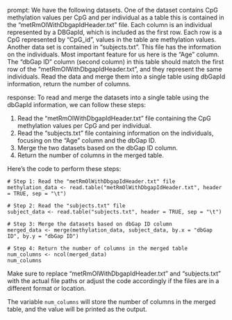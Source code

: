 prompt:
We have the following datasets. One of the dataset contains CpG methylation values per CpG and per individual as a table this is contained in the “metRmOlWithDbgapIdHeader.txt” file. Each column is an individual represented by a DBGapId, which is included as the first row. Each row is a CpG represented by "CpG_id", values in the table are methylation values. Another data set is contained in “subjects.txt”. This file has the information on the individuals. Most important feature for us here is the "Age" column. The "dbGap ID" column (second column) in this table should match the first row of the "metRmOlWithDbgapIdHeader.txt", and they represent the same individuals. 
Read the data and merge them into a single table using dbGapId information, return the number of columns.

response:
To read and merge the datasets into a single table using the dbGapId information, we can follow these steps:

1. Read the "metRmOlWithDbgapIdHeader.txt" file containing the CpG methylation values per CpG and per individual.
2. Read the "subjects.txt" file containing information on the individuals, focusing on the "Age" column and the dbGap ID.
3. Merge the two datasets based on the dbGap ID column.
4. Return the number of columns in the merged table.

Here's the code to perform these steps:

```
# Step 1: Read the "metRmOlWithDbgapIdHeader.txt" file
methylation_data <- read.table("metRmOlWithDbgapIdHeader.txt", header = TRUE, sep = "\t")

# Step 2: Read the "subjects.txt" file
subject_data <- read.table("subjects.txt", header = TRUE, sep = "\t")

# Step 3: Merge the datasets based on dbGap ID column
merged_data <- merge(methylation_data, subject_data, by.x = "dbGap ID", by.y = "dbGap ID")

# Step 4: Return the number of columns in the merged table
num_columns <- ncol(merged_data)
num_columns
```

Make sure to replace "metRmOlWithDbgapIdHeader.txt" and "subjects.txt" with the actual file paths or adjust the code accordingly if the files are in a different format or location.

The variable `num_columns` will store the number of columns in the merged table, and the value will be printed as the output.
